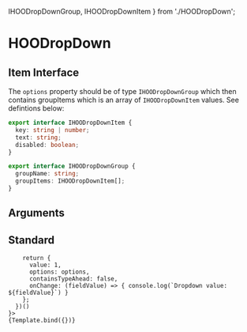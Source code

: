   IHOODropDownGroup,
  IHOODropDownItem
} from './HOODropDown';

<Meta title="Components/Inputs/HOODropDown" component={HOODropDown} />

# HOODropDown

## Item Interface
The `options` property should be of type `IHOODropDownGroup` which then contains 
groupItems which is an array of `IHOODropDownItem` values. See defintions below:

```ts
export interface IHOODropDownItem {
  key: string | number;
  text: string;
  disabled: boolean;
}

export interface IHOODropDownGroup {
  groupName: string;
  groupItems: IHOODropDownItem[];
}
```

## Arguments

<ArgTypes of={HOODropDown} />


## Standard
<Canvas>
  <Story 
    name="Standard"
    args = { 
      (function () {
        symset.initSymbols();
        const groupItems = [
          {"key": 1, "text": "Apple", "disabled": false},
          {"key": 2, "text": "Banana", "disabled": false},
          {"key": 3, "text": "Cherry", "disabled": false},
          {"key": 4, "text": "Date", "disabled": false},
          {"key": 5, "text": "Elderberry", "disabled": false},
          {"key": 6, "text": "Fig", "disabled": false},
          {"key": 7, "text": "Grape", "disabled": false},
          {"key": 8, "text": "Honeydew", "disabled": false},
          {"key": 9, "text": "Ice Cream Bean", "disabled": false},
          {"key": 10, "text": "Jackfruit", "disabled": false},
          {"key": 11, "text": "Kiwi", "disabled": false},
          {"key": 12, "text": "Lemon", "disabled": false},
          {"key": 13, "text": "Mango", "disabled": false},
          {"key": 14, "text": "Nectarine", "disabled": false},
          {"key": 15, "text": "Orange", "disabled": false},
          {"key": 16, "text": "Papaya", "disabled": false},
          {"key": 17, "text": "Quince", "disabled": false},
          {"key": 18, "text": "Raspberry", "disabled": false},
          {"key": 19, "text": "Strawberry", "disabled": false},
          {"key": 20, "text": "Tangerine", "disabled": false},
          {"key": 21, "text": "Ugli Fruit", "disabled": false},
          {"key": 22, "text": "Vanilla Bean", "disabled": false},
          {"key": 23, "text": "Watermelon", "disabled": false},
          {"key": 24, "text": "Xigua", "disabled": false},
          {"key": 25, "text": "Yellow Passionfruit", "disabled": false},
          {"key": 26, "text": "Zucchini", "disabled": false},
          {"key": 27, "text": "Peach", "disabled": false},
          {"key": 28, "text": "Lychee", "disabled": false},
          {"key": 29, "text": "Blueberry", "disabled": false},
          {"key": 30, "text": "Blackberry", "disabled": false}
        ];
        const options = [{ groupName: "", groupItems: groupItems }];

        return {
          value: 1,
          options: options,
          containsTypeAhead: false,
          onChange: (fieldValue) => { console.log(`Dropdown value: ${fieldValue}`) }
        };
      })()      
    }>
    {Template.bind({})}
  </Story>
</Canvas>
